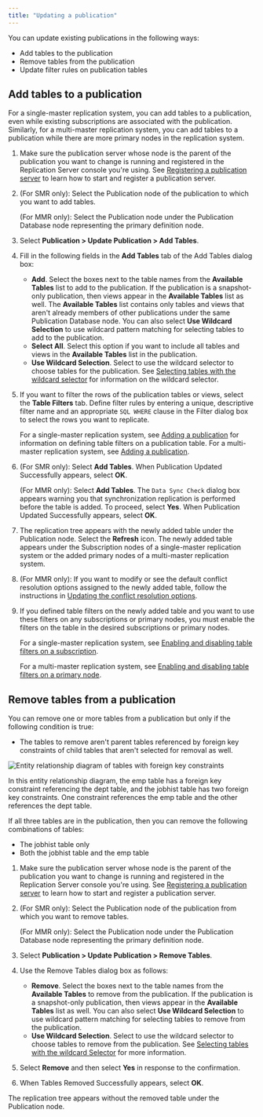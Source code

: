 ```yaml
---
title: "Updating a publication"
---
```


<div id="updating_pub" class="registered_link"></div>

You can update existing publications in the following ways:

-   Add tables to the publication
-   Remove tables from the publication
-   Update filter rules on publication tables

<div id="add_tables_to_pub" class="registered_link"></div>

## Add tables to a publication

For a single-master replication system, you can add tables to a publication, even while existing subscriptions are associated with the publication. Similarly, for a multi-master replication system, you can add tables to a publication while there are more primary nodes in the replication system.

1.  Make sure the publication server whose node is the parent of the publication you want to change is running and registered in the Replication Server console you're using. See [Registering a publication server](../../05_smr_operation/02_creating_publication/01_registering_publication_server/#registering_publication_server) to learn how to start and register a publication server.

1.  (For SMR only): Select the Publication node of the publication to which you want to add tables.

    (For MMR only): Select the Publication node under the Publication Database node representing the primary definition node.

1.  Select **Publication > Update Publication > Add Tables**.

1.  Fill in the following fields in the **Add Tables** tab of the Add Tables dialog box:

    -   **Add**. Select the boxes next to the table names from the **Available Tables** list to add to the publication. If the publication is a snapshot-only publication, then views appear in the **Available Tables** list as well. The **Available Tables** list contains only tables and views that aren't already members of other publications under the same Publication Database node. You can also select **Use Wildcard Selection** to use wildcard pattern matching for selecting tables to add to the publication.
    -   **Select All**. Select this option if you want to include all tables and views in the **Available Tables** list in the publication.
    -   **Use Wildcard Selection**. Select to use the wildcard selector to choose tables for the publication. See [Selecting tables with the wildcard selector](../01_select_tables_wildcard_selector/#select_tables_wildcard_selector) for information on the wildcard selector.

1.  If you want to filter the rows of the publication tables or views, select the **Table Filters** tab. Define filter rules by entering a unique, descriptive filter name and an appropriate `SQL WHERE` clause in the Filter dialog box to select the rows you want to replicate.

    For a single-master replication system, see [Adding a publication](../../05_smr_operation/02_creating_publication/03_adding_publication/#adding_publication) for information on defining table filters on a publication table. For a multi-master replication system, see [Adding a publication](../../06_mmr_operation/02_creating_publication_mmr/#add_pub_mmr).

1.  (For SMR only): Select **Add Tables**. When Publication Updated Successfully appears, select **OK**.

    (For MMR only): Select **Add Tables**. The `Data Sync Check` dialog box appears warning you that synchronization replication is performed before the table is added. To proceed, select **Yes**. When Publication Updated Successfully appears, select **OK**.

1.  The replication tree appears with the newly added table under the Publication node. Select the **Refresh** icon. The newly added table appears under the Subscription nodes of a single-master replication system or the added primary nodes of a multi-master replication system.

1.  (For MMR only): If you want to modify or see the default conflict resolution options assigned to the newly added table, follow the instructions in [Updating the conflict resolution options](../../06_mmr_operation/06_conflict_resolution/12_update_conflict_resolution_options/).

1.  If you defined table filters on the newly added table and you want to use these filters on any subscriptions or primary nodes, you must enable the filters on the table in the desired subscriptions or primary nodes.

    For a single-master replication system, see [Enabling and disabling table filters on a subscription](../../05_smr_operation/05_managing_subscription/#enabling-and-disabling-table-filters-on-a-subscription).

    For a multi-master replication system, see [Enabling and disabling table filters on a primary node](../../06_mmr_operation/07_enable_disable_table_filters).

<div id="remove_tables_from_pub" class="registered_link"></div>

## Remove tables from a publication

You can remove one or more tables from a publication but only if the following condition is true:

-   The tables to remove aren't parent tables referenced by foreign key constraints of child tables that aren't selected for removal as well.

![Entity relationship diagram of tables with foreign key constraints](../../images/image252.png)

In this entity relationship diagram, the emp table has a foreign key constraint referencing the dept table, and the jobhist table has two foreign key constraints. One constraint references the emp table and the other references the dept table.

If all three tables are in the publication, then you can remove the following combinations of tables:

-   The jobhist table only
-   Both the jobhist table and the emp table

1.  Make sure the publication server whose node is the parent of the publication you want to change is running and registered in the Replication Server console you're using. See [Registering a publication server](../../05_smr_operation/02_creating_publication/01_registering_publication_server/#registering_publication_server) to learn how to start and register a publication server.

1.  (For SMR only): Select the Publication node of the publication from which you want to remove tables.

    (For MMR only): Select the Publication node under the Publication Database node representing the primary definition node.

1. Select **Publication > Update Publication > Remove Tables**.

1.  Use the Remove Tables dialog box as follows:

    -   **Remove**. Select the boxes next to the table names from the **Available Tables** to remove from the publication. If the publication is a snapshot-only publication, then views appear in the **Available Tables** list as well. You can also select **Use Wildcard Selection** to use wildcard pattern matching for selecting tables to remove from the publication.
    -   **Use Wildcard Selection**. Select to use the wildcard selector to choose tables to remove from the publication. See [Selecting tables with the wildcard Selector](../01_select_tables_wildcard_selector/#select_tables_wildcard_selector) for more information.

1.  Select **Remove** and then select **Yes** in response to the confirmation.

1.  When Tables Removed Successfully appears, select **OK**.

The replication tree appears without the removed table under the Publication node.